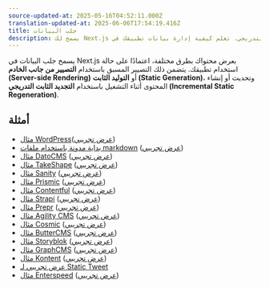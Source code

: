 ```yaml
---
source-updated-at: 2025-05-16T04:52:11.000Z
translation-updated-at: 2025-06-06T17:54:19.416Z
title: جلب البيانات
description: يسمح لك Next.js بجلب البيانات بطرق متعددة، مع التصيير المسبق، التصيير من جانب الخادم أو إنشاء الموقع الثابت، والتجديد الثابت التدريجي. تعلم كيفية إدارة بيانات تطبيقك في Next.js.
---
```


يسمح جلب البيانات في Next.js بعرض محتواك بطرق مختلفة، اعتمادًا على حالة استخدام تطبيقك. يتضمن ذلك التصيير المسبق باستخدام **التصيير من جانب الخادم (Server-side Rendering)** أو **التوليد الثابت (Static Generation)**، وتحديث أو إنشاء المحتوى أثناء التشغيل باستخدام **التجديد الثابت التدريجي (Incremental Static Regeneration)**.

## أمثلة

- [مثال WordPress](https://github.com/vercel/next.js/tree/canary/examples/cms-wordpress)([عرض تجريبي](https://next-blog-wordpress.vercel.app))
- [بداية مدونة باستخدام ملفات markdown](https://github.com/vercel/next.js/tree/canary/examples/blog-starter) ([عرض تجريبي](https://next-blog-starter.vercel.app/))
- [مثال DatoCMS](https://github.com/vercel/next.js/tree/canary/examples/cms-datocms) ([عرض تجريبي](https://next-blog-datocms.vercel.app/))
- [مثال TakeShape](https://github.com/vercel/next.js/tree/canary/examples/cms-takeshape) ([عرض تجريبي](https://next-blog-takeshape.vercel.app/))
- [مثال Sanity](https://github.com/vercel/next.js/tree/canary/examples/cms-sanity) ([عرض تجريبي](https://next-blog-sanity.vercel.app/))
- [مثال Prismic](https://github.com/vercel/next.js/tree/canary/examples/cms-prismic) ([عرض تجريبي](https://next-blog-prismic.vercel.app/))
- [مثال Contentful](https://github.com/vercel/next.js/tree/canary/examples/cms-contentful) ([عرض تجريبي](https://next-blog-contentful.vercel.app/))
- [مثال Strapi](https://github.com/vercel/next.js/tree/canary/examples/cms-strapi) ([عرض تجريبي](https://next-blog-strapi.vercel.app/))
- [مثال Prepr](https://github.com/vercel/next.js/tree/canary/examples/cms-prepr) ([عرض تجريبي](https://next-blog-prepr.vercel.app/))
- [مثال Agility CMS](https://github.com/vercel/next.js/tree/canary/examples/cms-agilitycms) ([عرض تجريبي](https://next-blog-agilitycms.vercel.app/))
- [مثال Cosmic](https://github.com/vercel/next.js/tree/canary/examples/cms-cosmic) ([عرض تجريبي](https://next-blog-cosmic.vercel.app/))
- [مثال ButterCMS](https://github.com/vercel/next.js/tree/canary/examples/cms-buttercms) ([عرض تجريبي](https://next-blog-buttercms.vercel.app/))
- [مثال Storyblok](https://github.com/vercel/next.js/tree/canary/examples/cms-storyblok) ([عرض تجريبي](https://next-blog-storyblok.vercel.app/))
- [مثال GraphCMS](https://github.com/vercel/next.js/tree/canary/examples/cms-graphcms) ([عرض تجريبي](https://next-blog-graphcms.vercel.app/))
- [مثال Kontent](https://github.com/vercel/next.js/tree/canary/examples/cms-kontent-ai) ([عرض تجريبي](https://next-blog-kontent.vercel.app/))
- [عرض تجريبي لـ Static Tweet](https://static-tweet.vercel.app/)
- [مثال Enterspeed](https://github.com/vercel/next.js/tree/canary/examples/cms-enterspeed) ([عرض تجريبي](https://next-blog-demo.enterspeed.com/))